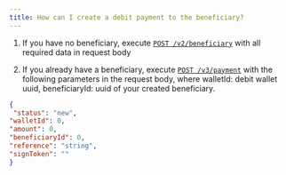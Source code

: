 ```yaml
---
title: How can I create a debit payment to the beneficiary?
---
```


1. If you have no beneficiary, execute 
[`POST /v2/beneficiary`](/api-reference/endpoint/post-v2-beneficiary) with all required data in request body

2. If you already have a beneficiary, execute 
[`POST /v3/payment`](/api-reference/endpoint/post-v3-payment) with the following parameters in the request body, where walletId: debit wallet uuid, beneficiaryId: uuid of your created beneficiary.

```json
{
 "status": "new", 
"walletId": 0, 
"amount": 0, 
"beneficiaryId": 0, 
"reference": "string", 
"signToken": ""					
}
```